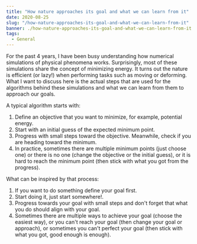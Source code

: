 ```yaml
---
title: "How nature approaches its goal and what we can learn from it"
date: 2020-08-25
slug: "/how-nature-approaches-its-goal-and-what-we-can-learn-from-it"
banner: ./how-nature-approaches-its-goal-and-what-we-can-learn-from-it.jpg
tags:
  - General
---
```


For the past 4 years, I have been busy understanding how numerical simulations of physical phenomena works. Surprisingly, most of these simulations share the concept of minimizing energy. It turns out the nature is efficient (or lazy!) when performing tasks such as moving or deforming. What I want to discuss here is the actual steps that are used for the algorithms behind these simulations and what we can learn from them to approach our goals.

A typical algorithm starts with:
<ol>
  <li> Define an objective that you want to minimize, for example, potential energy. </li>
  <li> Start with an initial guess of the expected minimum point. </li>
  <li> Progress with small steps toward the objective. Meanwhile, check if you are heading toward the minimum. </li>
  <li> In practice, sometimes there are multiple minimum points (just choose one) or there is no one (change the objective or the initial guess), or it is hard to reach the minimum point (then stick with what you got from the progress). </li> 
</ol>

What can be inspired by that process:
<ol>
<li> If you want to do something define your goal first. </li>
<li> Start doing it, just start somewhere!. </li>
<li> Progress towards your goal with small steps and don't forget that what you do should align with your goal. </li>
<li> Sometimes there are multiple ways to achieve your goal (choose the easiest way), or you can't reach your goal (then change your goal or approach), or sometimes you can't    perfect your goal (then stick with what you got, good enough is enough). </li>
  </ol>
